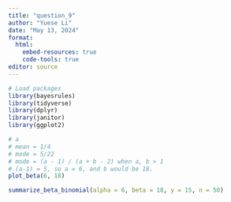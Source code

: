 ```yaml
---
title: "question_9"
author: "Yuese Li"
date: "May 13, 2024"
format: 
  html: 
    embed-resources: true
    code-tools: true
editor: source
---
```



```r
# Load packages
library(bayesrules)
library(tidyverse)
library(dplyr)
library(janitor)
library(ggplot2)
```

```r
# a 
# mean = 1/4
# mode = 5/22
# mode = (a - 1) / (a + b - 2) when a, b > 1     
# (a-1) = 5, so a = 6, and b would be 18.
plot_beta(6, 18)
```
```r
summarize_beta_binomial(alpha = 6, beta = 18, y = 15, n = 50)
```

